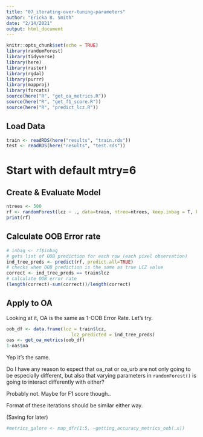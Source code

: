 ```yaml
---
title: "07_iterating-over-tuning-parameters"
author: "Ericka B. Smith"
date: "2/14/2021"
output: html_document
---
```


```r
knitr::opts_chunk$set(echo = TRUE)
library(randomForest)
library(tidyverse)
library(here)
library(raster)
library(rgdal)
library(purrr)
library(mapproj)
library(forcats)
source(here("R", "get_oa_metrics.R"))
source(here("R", "get_f1_score.R"))
source(here("R", "predict_lcz.R"))
```

## Load Data

```r
train <- readRDS(here("results", "train.rds"))
test <- readRDS(here("results", "test.rds"))
```

# Start with default mtry=6

## Create & Evaluate Model

```r
ntrees <- 500
rf <- randomForest(lcz ~ ., data=train, ntree=ntrees, keep.inbag = T, keep.forest=T)
print(rf)
```
## Calculate OOB Error rate

```r
# inbag <- rf$inbag
# gets list of OOB prediction for each row (each pixel observation)
ind_tree_preds <- predict(rf, predict.all=TRUE)
# checks when OOB prediction is the same as true LCZ value
correct <- ind_tree_preds == train$lcz
# calculate OOB error rate
(length(correct)-sum(correct))/length(correct)
```

## Apply to OA

Looking at it, OA is the same as 1-OOB Error Rate. Let's try.

```r
oob_df <- data.frame(lcz = train$lcz, 
                        lcz_predicted = ind_tree_preds)
oas <- get_oa_metrics(oob_df)
1-oas$oa
```

Yep it's the same.

Do I have any reason to expect that oa_nat or oa_urb are not only going to be especially different, but also that varying parameters in `randomForest()` is going to interact differently with either?

Probably not. Maybe for F1 score though..

Format of these iterations should be similar either way.


(Saving for later)

```r
#metrics_galore <- map_dfr(1:5, ~getting_accuracy_metrics_oob(.x))
```



